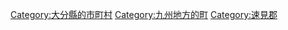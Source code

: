 {{Commonscat|Hiji, Oita}}
{{Catmore}}

{{DEFAULTSORT:Hiji}}
[[Category:大分縣的市町村|Category:大分縣的市町村]]
[[Category:九州地方的町|Category:九州地方的町]]
[[Category:速見郡|Category:速見郡]]